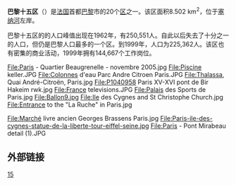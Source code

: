 {{Expand|time=2013-11-12T02:25:50+00:00}}
{{Unreferenced|time=2013-11-12T02:25:50+00:00}}
{{Infobox settlement
| name                    = 巴黎十五区
| other_name              = {{lang-fr|15<sup>e</sup> arrondissement de Paris}}
| settlement_type         = [[巴黎区份|巴黎区份]]
| image_skyline           = File:Front de Seine as seen from Pont Mirabeau, 22 April 2014.jpg
| image_caption           = [[塞纳河岸区|塞纳河岸区]]
| image_map               = Paris 15e arr jms.gif
| map_caption             = 该区在[[巴黎|巴黎]]的位置
| latd =  | latm =  | lats =  | latNS = 
| longd =  | longm =  | longs =  | longEW = 
| coordinates_region      = FR
| subdivision_type        = 国家
| subdivision_name        = [[法国|法国]]
| subdivision_type1       = [[法国大区|大区]]
| subdivision_name1       = [[法蘭西島大區|法兰西岛]]
| subdivision_type2       = [[省_(法国)|省]]
| subdivision_name2       = [[巴黎|巴黎]]
| subdivision_type3       = 
| subdivision_name3       = 
| subdivision_type4       = 
| subdivision_name4       = 
| subdivision_type5       = [[市镇_(法国)|市镇]]
| subdivision_name5       = [[巴黎|巴黎]]
| leader_party            = 
| leader_title            = 
| leader_name             = 
| leader_title1           = 
| leader_name1            = 
| unit_pref               = 
| area_footnotes          = 
| area_total_km2          = 8.502
| elevation_m             = 
| elevation_max_m         = 
| elevation_min_m         = 
| population_footnotes    = 
| population_total        = 225362
| population_as_of        = 1999年3月8日普查
| population_est          = 
| pop_est_as_of           = 
| population_density_km2  = 
| population_demonym      = 
| postal_code_type        = 
| postal_code             = 
| area_code_type          = 
| area_code               = 
| blank_name_sec1         = 
| blank_info_sec1         = 
| footnotes               = 
}}
{{arrondissements}}

'''巴黎十五区'''（{{lang-fr|'''15<sup>e</sup> arrondissement de Paris'''}}）是[[法国|法国]]首都[[巴黎|巴黎]]市的20个[[巴黎区份|区]]之一。该区面积8.502 km<sup>2</sup>，位于[[塞纳河|塞纳河]]左岸。

巴黎十五区的的人口峰值出现在1962年，有250,551人。自此以后失去了十分之一的人口，但仍是巴黎人口最多的一个区。到1999年，人口为225,362人。该区也有密集的商业活动，1999年拥有144,667个工作岗位。
<gallery>
File:Paris - Quartier Beaugrenelle - novembre 2005.jpg
File:Piscine keller.JPG
File:Colonnes d'eau Parc Andre Citroen Paris.JPG
File:Thalassa, Quai André-Citroën, Paris.jpg
File:P1040958 Paris XV-XVI pont de Bir Hakeim rwk.jpg
File:France televisions.JPG
File:Palais des Sports de Paris.jpg
File:Ballon9.jpg
File:Ile des Cygnes and St Christophe Church.jpg 
File:Entrance to the "La Ruche" in Paris.jpg

File:Marché livre ancien Georges Brassens Paris.jpg
File:Paris-ile-des-cygnes-statue-de-la-liberte-tour-eiffel-seine.jpg
File:Paris - Pont Mirabeau detail (1).JPG
</gallery>

== 外部链接 ==
{{Wikivoyage|巴黎}}
{{commonscat|Paris XVe arrondissement}}

{{巴黎}}
{{coord|48|50|28.78|N|2|18|1.05|E|region:FR_type:city|display=title}}
{{Authority control}}

[[Category:巴黎区份|15]]